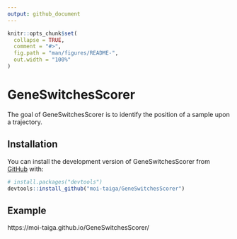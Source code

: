 ```yaml
---
output: github_document
---
```


<!-- README.md is generated from README.Rmd. Please edit that file -->

```r
knitr::opts_chunk$set(
  collapse = TRUE,
  comment = "#>",
  fig.path = "man/figures/README-",
  out.width = "100%"
)
```

# GeneSwitchesScorer

<!-- badges: start -->
<!-- badges: end -->

The goal of GeneSwitchesScorer is to identify the position of a sample upon a trajectory.

## Installation

You can install the development version of GeneSwitchesScorer from [GitHub](https://github.com/) with:

``` r
# install.packages("devtools")
devtools::install_github("moi-taiga/GeneSwitchesScorer")
```

## Example

https://moi-taiga.github.io/GeneSwitchesScorer/
